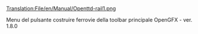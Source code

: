 [[Translation:File/en/Manual/Openttd-rail1.png]]


Menu del pulsante costruire ferrovie della toolbar principale
OpenGFX - ver. 1.8.0
